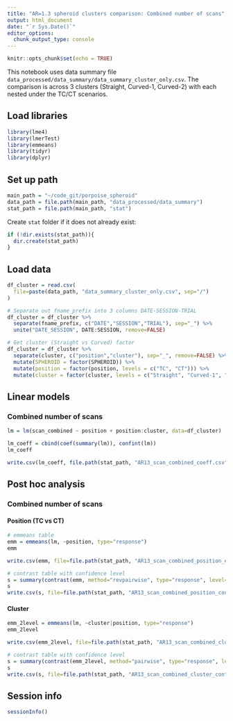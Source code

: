 ```yaml
---
title: "AR=1.3 spheroid clusters comparison: Combined number of scans"
output: html_document
date: "`r Sys.Date()`"
editor_options:
  chunk_output_type: console
---
```


```r
knitr::opts_chunk$set(echo = TRUE)
```

This notebook uses data summary file `data_processed/data_summary/data_summary_cluster_only.csv`. The comparison is across 3 clusters (Straight, Curved-1, Curved-2) with each nested under the TC/CT scenarios.


## Load libraries
```r
library(lme4)
library(lmerTest)
library(emmeans)
library(tidyr)
library(dplyr)
```


## Set up path
```r
main_path = "~/code_git/porpoise_spheroid"
data_path = file.path(main_path, "data_processed/data_summary")
stat_path = file.path(main_path, "stat")
```

Create `stat` folder if it does not already exist:
```r
if (!dir.exists(stat_path)){
  dir.create(stat_path)
}
```


## Load data
```r
df_cluster = read.csv(
  file=paste(data_path, "data_summary_cluster_only.csv", sep="/")
)

# Separate out fname_prefix into 3 columns DATE-SESSION-TRIAL
df_cluster = df_cluster %>%
  separate(fname_prefix, c("DATE","SESSION","TRIAL"), sep="_") %>%
  unite("DATE_SESSION", DATE:SESSION, remove=FALSE)

# Get cluster (Straight vs Curved) factor
df_cluster = df_cluster %>%
  separate(cluster, c("position","cluster"), sep="_", remove=FALSE) %>%
  mutate(SPHEROID = factor(SPHEROID)) %>%
  mutate(position = factor(position, levels = c("TC", "CT"))) %>%
  mutate(cluster = factor(cluster, levels = c("Straight", "Curved-1", "Curved-2")))
```



## Linear models

### Combined number of scans
```r
lm = lm(scan_combined ~ position + position:cluster, data=df_cluster)

lm_coeff = cbind(coef(summary(lm)), confint(lm))
lm_coeff

write.csv(lm_coeff, file.path(stat_path, "AR13_scan_combined_coeff.csv"))
```




## Post hoc analysis

### Combined number of scans

#### Position (TC vs CT)
```r
# emmeans table
emm = emmeans(lm, ~position, type="response")
emm

write.csv(emm, file=file.path(stat_path, "AR13_scan_combined_position_emmeans.csv"), row.names=FALSE)
```

```r
# contrast table with confidence level
s = summary(contrast(emm, method="revpairwise", type="response", level=0.95), infer=TRUE)
s
write.csv(s, file=file.path(stat_path, "AR13_scan_combined_position_contrast.csv"), row.names=FALSE)
```

#### Cluster
```r
emm_2level = emmeans(lm, ~cluster|position, type="response")
emm_2level

write.csv(emm_2level, file=file.path(stat_path, "AR13_scan_combined_cluster_emmeans.csv"), row.names=FALSE)
```

```r
# contrast table with confidence level
s = summary(contrast(emm_2level, method="pairwise", type="response", level=0.95), infer=TRUE)
s
write.csv(s, file=file.path(stat_path, "AR13_scan_combined_cluster_contrast.csv"), row.names=FALSE)
```



## Session info
```r
sessionInfo()
```
